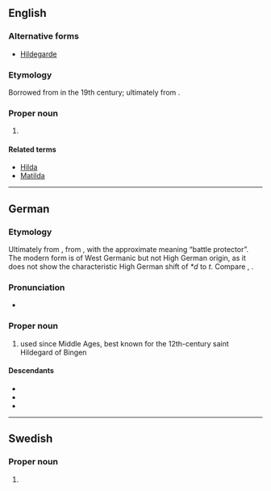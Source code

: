 ==English==
{{wikipedia|Hildegard of Bingen}}

===Alternative forms===
* [[Hildegarde]]

===Etymology===
Borrowed from {{bor|en|de|Hildegard}} in the 19th century; ultimately from {{der|en|gmw-pro|*Hildigardu}}.

===Proper noun===
{{en-proper noun}}

# {{given name|en|female|from=German}}

====Related terms====
* [[Hilda]]
* [[Matilda]]

----

==German==

===Etymology===
Ultimately from {{der|de|gmw-pro|*Hildigardu}}, from {{der|de|gem-pro|-}} {{compound|gem-pro|*hildiz|t1=battle|*gardaz|t2=enclosure|nocat=1}}, with the approximate meaning “battle protector”. The modern form is of West Germanic but not High German origin, as it does not show the characteristic High German shift of ''*d'' to ''t''. Compare {{cog|goh|Hildigard}}, {{m|goh|Hiltigart}}.

===Pronunciation===
* {{audio|de|De-Hildegard.ogg|Audio}}

===Proper noun===
{{head|de|proper noun}}

# {{given name|de|female|from=West Germanic languages}} used since Middle Ages, best known for the 12th-century saint Hildegard of Bingen

====Descendants====
* {{desc|en|Hildegard|bor=1}}
* {{desc|pl|Hildegarda|bor=1}}
* {{desc|sv|Hildegard|bor=1}}

----

==Swedish==

===Proper noun===
{{sv-proper noun|c}}

# {{given name|sv|female|from=German}}